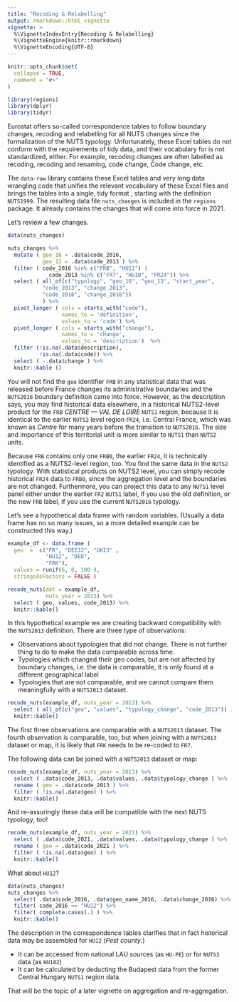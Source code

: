 ```yaml
---
title: "Recoding & Relabelling"
output: rmarkdown::html_vignette
vignette: >
  %\VignetteIndexEntry{Recoding & Relabelling}
  %\VignetteEngine{knitr::rmarkdown}
  %\VignetteEncoding{UTF-8}
---
```


```r
knitr::opts_chunk$set(
  collapse = TRUE,
  comment = "#>"
)
```


```r
library(regions)
library(dplyr)
library(tidyr)
```

Eurostat offers so-called correspondence tables to follow boundary changes, recoding and relabelling for all NUTS changes since the formalization of the NUTS typology.  Unfortunately, these Excel tables do not conform with the requirements of tidy data, and their vocabulary for is not standardized, either.  For example, recoding changes are often labelled as recoding, recoding and renaming, code change, Code change, etc.

The `data-raw` library contains these Excel tables and very long data wrangling code that unifies the relevant vocabulary of these Excel files and brings the tables into a single, tidy format , starting with the definition `NUTS1999`.  The resulting data file `nuts_changes` is included in the `regions` package. It already contains the changes that will come into force in 2021.

Let's review a few changes.  

```r
data(nuts_changes)

nuts_changes %>%
  mutate ( geo_16 = .data$code_2016, 
           geo_13 = .data$code_2013 ) %>%
  filter ( code_2016 %in% c("FRB", "HU11") | 
             code_2013 %in% c("FR7", "HU10", "FR24")) %>%
  select ( all_of(c("typology", "geo_16", "geo_13", "start_year",
           "code_2013", "change_2013",
           "code_2016", "change_2016")) 
           ) %>%
  pivot_longer ( cols = starts_with("code"), 
                 names_to = 'definition', 
                 values_to = 'code') %>%
  pivot_longer ( cols = starts_with("change"), 
                 names_to = 'change', 
                 values_to = 'description')  %>%
  filter (!is.na(.data$description), 
          !is.na(.data$code)) %>%
  select ( -.data$change ) %>%
  knitr::kable ()
```

You will not find the `geo` identifier `FRB` in any statistical data that was released before France changes its administrative boundaries and the `NUTS2016` boundary definition came into force.  However, as the description says, you may find historical data elsewhere, in a historical NUTS2-level product for the `FRB` _CENTRE — VAL DE LOIRE_ `NUTS1` region, because it is identical to the earlier `NUTS2` level region `FR24`, i.e. Central France, which was known as _Centre_ for many years before the transition to `NUTS2016`. The size and importance of this territorial unit is more similar to `NUTS1` than `NUTS2` units.

Because `FRB` contains only one `FRB0`, the earlier `FR24`, it is technically identified as a NUTS2-level region, too.  You find the same data in the `NUTS2` typology. With statistical products on NUTS2 level, you can simply recode historical `FR24` data to `FRB0`, since the aggregation level and the boundaries are not changed. Furthermore, you can project this data to any `NUTS1` level panel either under the earlier `FR2` `NUTS1` label, if you use the old definition, or the new `FRB` label, if you use the current `NUTS2016` typology.

Let's see a hypothetical data frame with random variables. (Usually a data frame has no so many issues, so a more detailed example can be constructed this way.)

```r
example_df <- data.frame ( 
  geo  =  c("FR", "DEE32", "UKI3" ,
            "HU12", "DED", 
            "FRK"), 
  values = runif(6, 0, 100 ),
  stringsAsFactors = FALSE )

recode_nuts(dat = example_df, 
            nuts_year = 2013) %>%
  select ( geo, values, code_2013) %>%
  knitr::kable()
```

In this hypothetical example we are creating backward compatibility with the `NUTS2013` definition.  There are three type of observations:

- Observations about typologies that did not change. There is not further thing to do to make the data comparable across time.
- Typologies which changed their geo codes, but are not affected by boundary changes, i.e. the data is comparable, it is only found at a different geographical label
- Typologies that are not comparable, and we cannot compare them meaningfully with a `NUTS2013` dataset.

```r
recode_nuts(example_df, nuts_year = 2013) %>%
  select ( all_of(c("geo", "values", "typology_change", "code_2013")) ) %>%
  knitr::kable()
```

The first three observations are comparable with a `NUTS2013` dataset.  The fourth observation is comparable, too, but when joining with a `NUTS2013` dataset or map, it is likely that `FRK` needs to be re-coded to `FR7`.

The following data can be joined with a `NUTS2013` dataset or map:

```r
recode_nuts(example_df, nuts_year = 2013) %>%
  select ( .data$code_2013, .data$values, .data$typology_change ) %>%
  rename ( geo = .data$code_2013 ) %>% 
  filter ( !is.na(.data$geo) ) %>%
  knitr::kable()
```

And re-assuringly these data will be compatible with the next NUTS typology, too! 

```r
recode_nuts(example_df, nuts_year = 2021) %>%
  select ( .data$code_2021, .data$values, .data$typology_change ) %>%
  rename ( geo = .data$code_2021 ) %>% 
  filter ( !is.na(.data$geo) ) %>%
  knitr::kable()
```

What about `HU12`?

```r
data(nuts_changes) 
nuts_changes %>% 
  select( .data$code_2016, .data$geo_name_2016, .data$change_2016) %>%
  filter( code_2016 == "HU12") %>%
  filter( complete.cases(.) ) %>%
  knitr::kable()
```


The description in the correspondence tables clarifies that in fact historical data may be assembled for `HU12` (*Pest county*.) 

- It can be accessed from national LAU sources (as `HU-PE`) or for `NUTS3` data (as `HU102`)
- It can be calculated by deducting the Budapest data from the former Central Hungary `NUTS1` region data.

That will be the topic of a later vignette on aggregation and re-aggregation.